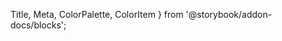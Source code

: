   Title,
  Meta,
  ColorPalette,
  ColorItem
} from '@storybook/addon-docs/blocks';

<Meta title='Design System/Color Pallete' />

<Title title='Color Pallete' />

<ColorPalette>
  <ColorItem
    title='Common'
    subtitle='White | Light | Extra Light'
    colors={[theme.colors.white, theme.colors.light, theme.colors.extraLight]}
  />
</ColorPalette>
